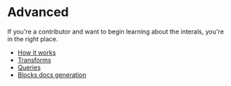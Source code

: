 
# Advanced

If you're a contributor and want to begin learning about
the interals, you're in the right place.

- [How it works](/docs/advanced/how-it-works)
- [Transforms](/docs/advanced/transforms)
- [Queries](/docs/advanced/queries)
- [Blocks docs generation](/docs/advanced/blocks-docs-generation)
